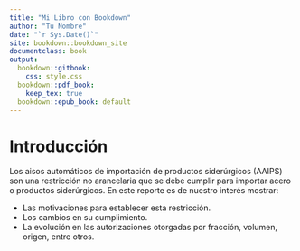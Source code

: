 ```yaml
---
title: "Mi Libro con Bookdown"
author: "Tu Nombre"
date: "`r Sys.Date()`"
site: bookdown::bookdown_site
documentclass: book
output:
  bookdown::gitbook:
    css: style.css
  bookdown::pdf_book:
    keep_tex: true
  bookdown::epub_book: default
---
```


# Introducción

Los aisos automáticos de importación de productos siderúrgicos (AAIPS) son una restricción no arancelaria que se debe cumplir para importar acero o productos siderúrgicos.
En este reporte es de nuestro interés mostrar:

- Las motivaciones para establecer esta restricción.
- Los cambios en su cumplimiento.
- La evolución en las autorizaciones otorgadas por fracción, volumen, origen, entre otros.